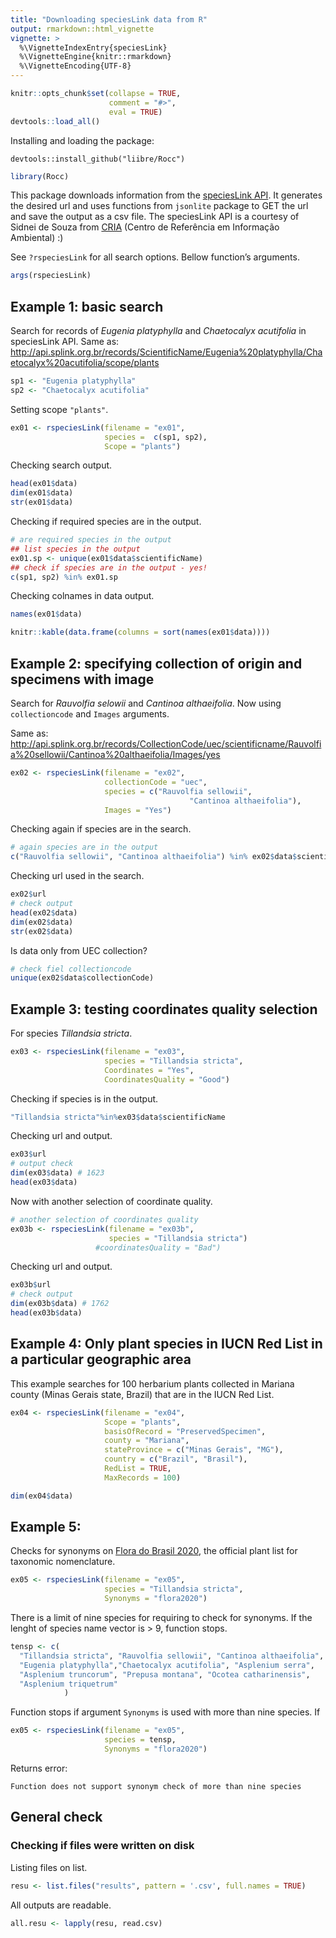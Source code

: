 ```yaml
---
title: "Downloading speciesLink data from R"
output: rmarkdown::html_vignette
vignette: >
  %\VignetteIndexEntry{speciesLink}
  %\VignetteEngine{knitr::rmarkdown}
  %\VignetteEncoding{UTF-8}
---
```


```r
knitr::opts_chunk$set(collapse = TRUE,
                      comment = "#>",
                      eval = TRUE)
devtools::load_all()
```

Installing and loading the package:

`devtools::install_github("liibre/Rocc")`

```r
library(Rocc)
```

This package downloads information from the [speciesLink API](http://api.splink.org.br/). It generates the desired url and uses functions from `jsonlite` package to GET the url and save the output as a csv file. The speciesLink API is a courtesy of Sidnei de Souza from [CRIA](http://www.cria.org.br/) (Centro de Referência em Informação Ambiental) :)


See `?rspeciesLink` for all search options. Bellow function's arguments. 

```r
args(rspeciesLink)
```


## Example 1: basic search

Search for records of *Eugenia platyphylla* and *Chaetocalyx acutifolia* in speciesLink API. Same as: [http://api.splink.org.br/records/ScientificName/Eugenia%20platyphylla/Chaetocalyx%20acutifolia/scope/plants](http://api.splink.org.br/records/ScientificName/Eugenia%20platyphylla/Chaetocalyx%20acutifolia/scope/plants)

```r
sp1 <- "Eugenia platyphylla"
sp2 <- "Chaetocalyx acutifolia"
```

Setting scope `"plants"`. 

```r
ex01 <- rspeciesLink(filename = "ex01",
                     species =  c(sp1, sp2),
                     Scope = "plants")
```

Checking search output. 

```r
head(ex01$data)
dim(ex01$data)
str(ex01$data)
```

Checking if required species are in the output. 

```r
# are required species in the output
## list species in the output
ex01.sp <- unique(ex01$data$scientificName)
## check if species are in the output - yes!
c(sp1, sp2) %in% ex01.sp
```

Checking colnames in data output.

```r
names(ex01$data)
```

```r
knitr::kable(data.frame(columns = sort(names(ex01$data))))
```

## Example 2: specifying collection of origin and specimens with image

Search for *Rauvolfia selowii* and *Cantinoa althaeifolia*. Now using `collectioncode` and `Images` arguments.

Same as: [http://api.splink.org.br/records/CollectionCode/uec/scientificname/Rauvolfia%20sellowii/Cantinoa%20althaeifolia/Images/yes](http://api.splink.org.br/records/CollectionCode/uec/scientificname/Rauvolfia%20sellowii/Cantinoa%20althaeifolia/Images/yes)

```r
ex02 <- rspeciesLink(filename = "ex02",
                     collectionCode = "uec",
                     species = c("Rauvolfia sellowii", 
                                        "Cantinoa althaeifolia"),
                     Images = "Yes")
```

Checking again if species are in the search. 

```r
# again species are in the output
c("Rauvolfia sellowii", "Cantinoa althaeifolia") %in% ex02$data$scientificName
```

Checking url used in the search. 

```r
ex02$url
# check output
head(ex02$data)
dim(ex02$data)
str(ex02$data)
```

Is data only from UEC collection?

```r
# check fiel collectioncode
unique(ex02$data$collectionCode)
```

## Example 3: testing coordinates quality selection

For species *Tillandsia stricta*. 

```r
ex03 <- rspeciesLink(filename = "ex03",
                     species = "Tillandsia stricta",
                     Coordinates = "Yes",
                     CoordinatesQuality = "Good")
```

Checking if species is in the output.

```r
"Tillandsia stricta"%in%ex03$data$scientificName
```

Checking url and output.

```r
ex03$url
# output check
dim(ex03$data) # 1623
head(ex03$data)
```

Now with another selection of coordinate quality. 

```r
# another selection of coordinates quality
ex03b <- rspeciesLink(filename = "ex03b",
                      species = "Tillandsia stricta")
                   #coordinatesQuality = "Bad")
```

Checking url and output.

```r
ex03b$url
# check output
dim(ex03b$data) # 1762
head(ex03b$data)
```

## Example 4: Only plant species in IUCN Red List in a particular geographic area

This example searches for 100 herbarium plants collected in Mariana county (Minas Gerais state, Brazil) that are in the IUCN Red List. 

```r
ex04 <- rspeciesLink(filename = "ex04",
                     Scope = "plants", 
                     basisOfRecord = "PreservedSpecimen",
                     county = "Mariana", 
                     stateProvince = c("Minas Gerais", "MG"),
                     country = c("Brazil", "Brasil"),
                     RedList = TRUE,
                     MaxRecords = 100)
```

```r
dim(ex04$data)
```


## Example 5: 

Checks for synonyms on [Flora do Brasil 2020](http://floradobrasil.jbrj.gov.br/reflora/listaBrasil/PrincipalUC/PrincipalUC.do;jsessionid=4887DC37EAB2ECF4A6754924CFD60AFB#CondicaoTaxonCP), the official plant list for taxonomic nomenclature.  

```r
ex05 <- rspeciesLink(filename = "ex05",
                     species = "Tillandsia stricta", 
                     Synonyms = "flora2020")
```

There is a limit of nine species for requiring to check for synonyms.  If the lenght of species name vector is > 9, function stops.

```r
tensp <- c(
  "Tillandsia stricta", "Rauvolfia sellowii", "Cantinoa althaeifolia",
  "Eugenia platyphylla","Chaetocalyx acutifolia", "Asplenium serra", 
  "Asplenium truncorum", "Prepusa montana", "Ocotea catharinensis",
  "Asplenium triquetrum"
            )
```

Function stops if argument `Synonyms` is used with more than nine species. If 

```r
ex05 <- rspeciesLink(filename = "ex05",
                     species = tensp, 
                     Synonyms = "flora2020")
```

Returns error:

`Function does not support synonym check of more than nine species`

## General check 

### Checking if files were written on disk

Listing files on list. 

```r
resu <- list.files("results", pattern = '.csv', full.names = TRUE)
```

All outputs are readable.

```r
all.resu <- lapply(resu, read.csv)
```


